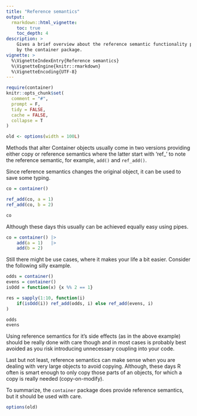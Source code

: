 ---
title: "Reference semantics"
output:
  rmarkdown::html_vignette:
    toc: true
    toc_depth: 4
description: >
    Gives a brief overview about the reference semantic functionality provided
    by the container package.
vignette: >
  %\VignetteIndexEntry{Reference semantics}
  %\VignetteEngine{knitr::rmarkdown}
  %\VignetteEncoding{UTF-8}
---

```{r knitr-setup, include = FALSE}
require(container)
knitr::opts_chunk$set(
  comment = "#",
  prompt = F,
  tidy = FALSE,
  cache = FALSE,
  collapse = T
)

old <- options(width = 100L)
```

Methods that alter Container objects usually come in two versions providing
either copy or reference semantics where the latter start with 'ref_' to note
the reference semantic, for example, `add()` and `ref_add()`.

Since reference semantics changes the original object, it can be used to
save some typing.

```{r}
co = container()

ref_add(co, a = 1)
ref_add(co, b = 2)

co
```

Although these days this usually can be achieved equally easy using pipes.

```{r, eval = FALSE}
co = container() |>
    add(a = 1)   |>
    add(b = 2)
```

Still there might be use cases, where it makes your life a bit easier.
Consider the following silly example.
```{r}
odds = container()
evens = container()
isOdd = function(x) {x %% 2 == 1}

res = sapply(1:10, function(i)
    if(isOdd(i)) ref_add(odds, i) else ref_add(evens, i)
)

odds
evens
```

Using reference semantics for it's side effects (as in the above example)
should be really done with care though and in most cases is probably best
avoided as you risk introducing unnecessary coupling into your code.

Last but not least, reference semantics can make sense when you are dealing with
very large objects to avoid copying. Although, these days R often is smart
enough to only copy those parts of an objects, for which a copy is really
needed (copy-on-modify).

To summarize, the `container` package does provide reference semantics, but it
should be used with care.

```{r, include = FALSE}
options(old)
```